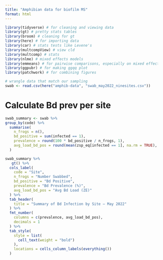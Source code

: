 ```yaml
---
title: "Amphibian data for biofilm MS"
format: html
---
```


```r
library(tidyverse) # for cleaning and viewing data
library(gt) # pretty stats tables
library(broom) # cleaning for gt
library(here) # for importing data
library(car) # stats tests like Levene's
library(multcompView) # view cld
library(multcomp) # stats
library(nlme) # mixed effects models
library(emmeans) # for pairwise comparisons, especially on mixed effects models and glms
library(ggpubr) # for making ggqq plot
library(patchwork) # for combining figures

# wrangle data that match our sampling
swab <- read.csv(here("amphib-data", "swab_may2022_ninesites.csv"))
```

# Calculate Bd prev per site

```r
swab_summary <- swab %>% 
group_by(code) %>%
  summarise(
    n_frogs = n(),
    bd_positive = sum(infected == 1),
    prevalence = round(100 * bd_positive / n_frogs, 1),
    avg_load_bd_pos = round(mean(zsp_eq[infected == 1], na.rm = TRUE), 2)
  )

swab_summary %>% 
   gt() %>%
  cols_label(
    code = "Site",
    n_frogs = "Number Swabbed",
    bd_positive = "Bd Positive",
    prevalence = "Bd Prevalence (%)",
    avg_load_bd_pos = "Avg Bd Load (ZE)"
  ) %>%
  tab_header(
    title = "Summary of Bd Infection by Site – May 2022"
  ) %>%
  fmt_number(
    columns = c(prevalence, avg_load_bd_pos),
    decimals = 1
  ) %>%
  tab_style(
    style = list(
      cell_text(weight = "bold")
    ),
    locations = cells_column_labels(everything())
  )
```

